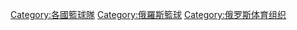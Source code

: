 {{Commons category|Basketball teams of Russia}}

[[Category:各國籃球隊|Category:各國籃球隊]]
[[Category:俄羅斯籃球|Category:俄羅斯籃球]]
[[Category:俄罗斯体育组织|Category:俄罗斯体育组织]]